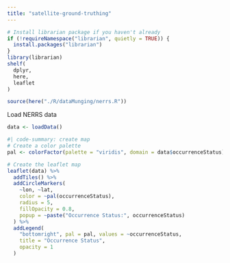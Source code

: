 ```yaml
---
title: "satellite-ground-truthing"
---
```





```r
# Install librarian package if you haven't already
if (!requireNamespace("librarian", quietly = TRUE)) {
  install.packages("librarian")
}
library(librarian)
shelf(
  dplyr,
  here,
  leaflet
)

source(here("./R/dataMunging/nerrs.R"))
```

Load NERRS data
```r
data <- loadData()
```

```r
#| code-summary: create map 
# Create a color palette
pal <- colorFactor(palette = "viridis", domain = data$occurrenceStatus)

# Create the leaflet map
leaflet(data) %>%
  addTiles() %>%
  addCircleMarkers(
    ~lon, ~lat,
    color = ~pal(occurrenceStatus),
    radius = 5,
    fillOpacity = 0.8,
    popup = ~paste("Occurrence Status:", occurrenceStatus)
  ) %>%
  addLegend(
    "bottomright", pal = pal, values = ~occurrenceStatus,
    title = "Occurrence Status",
    opacity = 1
  )
```
